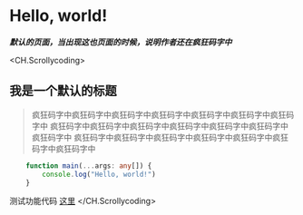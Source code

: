 # Hello, world!

***默认的页面，当出现这也页面的时候，说明作者还在疯狂码字中***

<CH.Scrollycoding>
## 我是一个默认的标题
> 疯狂码字中疯狂码字中疯狂码字中疯狂码字中疯狂码字中疯狂码字中疯狂码字中
> 疯狂码字中疯狂码字中疯狂码字中疯狂码字中疯狂码字中疯狂码字中疯狂码字中
> 疯狂码字中疯狂码字中疯狂码字中疯狂码字中疯狂码字中疯狂码字中疯狂码字中
```ts main.ts
    function main(...args: any[]) {
        console.log("Hello, world!")
    }
```
测试功能代码 [这里](focus://1)
</CH.Scrollycoding>
